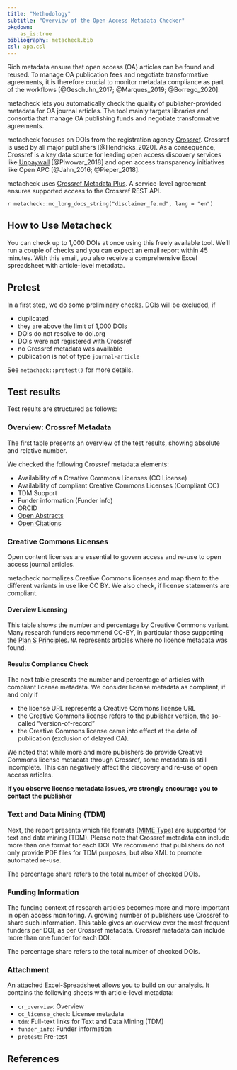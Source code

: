 ```yaml
---
title: "Methodology"
subtitle: "Overview of the Open-Access Metadata Checker"
pkgdown:
    as_is:true
bibliography: metacheck.bib
csl: apa.csl
---
```


<!-- NOTE this has to stay in sync with methode.Rmd -->

Rich metadata ensure that open access (OA) articles can be found and reused. 
To manage OA publication fees and negotiate transformative agreements, it is therefore crucial to monitor metadata compliance as part of the workflows [@Geschuhn_2017; @Marques_2019; @Borrego_2020].

metacheck lets you automatically check the quality of publisher-provided metadata for OA journal articles. 
The tool mainly targets libraries and consortia that manage OA publishing funds and negotiate transformative agreements.

metacheck focuses on DOIs from the registration agency [Crossref](https://www.crossref.org/).
Crossref is used by all major publishers [@Hendricks_2020]. 
As a consequence, Crossref is a key data source for leading open access discovery services like [Unpaywall](https://unpaywall.org/) [@Piwowar_2018] and open access transparency initiatives like Open APC [@Jahn_2016; @Pieper_2018]. 

metacheck uses [Crossref Metadata Plus](https://www.crossref.org/services/metadata-retrieval/metadata-plus/).
A service-level agreement ensures supported access to the Crossref REST API.

<div class="alert alert-warning" role="alert">
`r metacheck::mc_long_docs_string("disclaimer_fe.md", lang = "en")`
</div>

## How to Use Metacheck

You can check up to 1,000 DOIs at once using this freely available tool. 
We'll run a couple of checks and you can expect an email report within 45 minutes. 
With this email, you also receive a comprehensive Excel spreadsheet with article-level metadata. 

## Pretest

In a first step, we do some preliminary checks. DOIs will be excluded, if

- duplicated
- they are above the limit of 1,000 DOIs
- DOIs do not resolve to doi.org
- DOIs were not registered with Crossref
- no Crossref metadata was available
- publication is not of type `journal-article`

See `metacheck::pretest()` for more details.

## Test results

Test results are structured as follows:

### Overview: Crossref Metadata

The first table presents an overview of the test results, showing absolute and relative number. 

We checked the following Crossref metadata elements:

- Availability of a Creative Commons Licenses (CC License)
- Availability of compliant Creative Commons Licenses (Compliant CC)
- TDM Support 
- Funder information (Funder info)
- ORCID
- [Open Abstracts](https://i4oa.org/) 
- [Open Citations](https://i4oc.org/)

### Creative Commons Licenses

Open content licenses are essential to govern access and re-use to open access journal articles. 

metacheck normalizes Creative Commons licenses and map them to the different variants in use like CC BY.
We also check, if license statements are compliant.

#### Overview Licensing

This table shows the number and percentage by Creative Commons variant. 
Many research funders recommend CC-BY, in particular those supporting the [Plan S Principles](https://www.coalition-s.org/plan_s_principles/). 
`NA` represents articles where no licence metadata was found. 

#### Results Compliance Check

The next table presents the number and percentage of articles with compliant license metadata. 
We consider license metadata as compliant, if and only if 

- the license URL represents a Creative Commons license URL
- the Creative Commons license refers to the publisher version, the so-called "version-of-record"
- the Creative Commons license came into effect at the date of publication (exclusion of delayed OA).

We noted that while more and more publishers do provide Creative Commons license metadata through Crossref, some metadata is still incomplete. 
This can negatively affect the discovery and re-use of open access articles. 

**If you observe license metadata issues, we strongly encourage you to contact the publisher**

### Text and Data Mining (TDM)

Next, the report presents which file formats ([MIME Type](https://developer.mozilla.org/en-US/docs/Web/HTTP/Basics_of_HTTP/MIME_types)) are supported for text and data mining (TDM). 
Please note that Crossref metadata can include more than one format for each DOI. 
We recommend that publishers do not only provide PDF files for TDM purposes, but also XML to promote automated re-use.

The percentage share refers to the total number of checked DOIs.

### Funding Information

The funding context of research articles becomes more and more important in open access monitoring. 
A growing number of publishers use Crossref to share such information. 
This table gives an overview over the most frequent funders per DOI, as per Crossref metadata. 
Crossref metadata can include more than one funder for each DOI.

The percentage share refers to the total number of checked DOIs.

### Attachment

An attached Excel-Spreadsheet allows you to build on our analysis. 
It contains the following sheets with article-level metadata:

- `cr_overview`: Overview  
- `cc_license_check`: License metadata 
- `tdm`: Full-text links for Text and Data Mining (TDM)
- `funder_info`: Funder information
- `pretest`: Pre-test

## References
